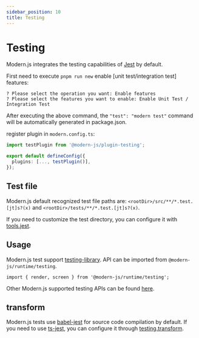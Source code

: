 ```yaml
---
sidebar_position: 10
title: Testing
---
```

# Testing

Modern.js integrates the testing capabilities of [Jest](https://jestjs.io/) by default.

First need to execute `pnpm run new` enable [unit test/integration test] features:

```
? Please select the operation you want: Enable features
? Please select the features you want to enable: Enable Unit Test / Integration Test
```

After executing the above command, the `"test": "modern test"` command will be automatically generated in package.json.

register plugin in `modern.config.ts`:

```ts title="modern.config.ts"
import testPlugin from '@modern-js/plugin-testing';

export default defineConfig({
  plugins: [..., testPlugin()],
});
```

## Test file

Modern.js default recognized test file paths are: `<rootDir>/src/**/*.test.[jt]s?(x)` and `<rootDir>/tests/**/*.test.[jt]s?(x)`.

If you need to customize the test directory, you can configure it with [tools.jest](/configure/app/tools/jest).

## Usage

Modern.js test support [testing-library](https://testing-library.com/docs/). API can be imported from `@modern-js/runtime/testing`.

```
import { render, screen } from '@modern-js/runtime/testing';
```

Other Modern.js supported testing APIs can be found [here](/apis/app/runtime/testing/cleanup).

## transform

Modern.js tests use [babel-jest](https://www.npmjs.com/package/babel-jest) for source code compilation by default. If you need to use [ts-jest](https://github.com/kulshekhar/ts-jest), you can configure it through [testing.transform](/configure/app/testing/transformer).
